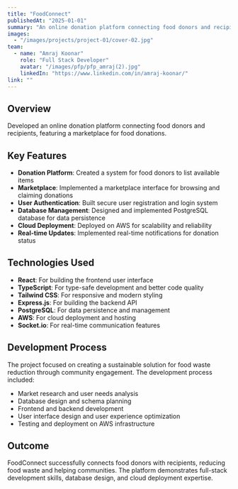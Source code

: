 ```yaml
---
title: "FoodConnect"
publishedAt: "2025-01-01"
summary: "An online donation platform connecting food donors and recipients, featuring a marketplace."
images:
  - "/images/projects/project-01/cover-02.jpg"
team:
  - name: "Amraj Koonar"
    role: "Full Stack Developer"
    avatar: "/images/pfp/pfp_amraj(2).jpg"
    linkedIn: "https://www.linkedin.com/in/amraj-koonar/"
link: ""
---
```


## Overview

Developed an online donation platform connecting food donors and recipients, featuring a marketplace for food donations.

## Key Features

- **Donation Platform**: Created a system for food donors to list available items
- **Marketplace**: Implemented a marketplace interface for browsing and claiming donations
- **User Authentication**: Built secure user registration and login system
- **Database Management**: Designed and implemented PostgreSQL database for data persistence
- **Cloud Deployment**: Deployed on AWS for scalability and reliability
- **Real-time Updates**: Implemented real-time notifications for donation status

## Technologies Used

- **React**: For building the frontend user interface
- **TypeScript**: For type-safe development and better code quality
- **Tailwind CSS**: For responsive and modern styling
- **Express.js**: For building the backend API
- **PostgreSQL**: For data persistence and management
- **AWS**: For cloud deployment and hosting
- **Socket.io**: For real-time communication features

## Development Process

The project focused on creating a sustainable solution for food waste reduction through community engagement. The development process included:

- Market research and user needs analysis
- Database design and schema planning
- Frontend and backend development
- User interface design and user experience optimization
- Testing and deployment on AWS infrastructure

## Outcome

FoodConnect successfully connects food donors with recipients, reducing food waste and helping communities. The platform demonstrates full-stack development skills, database design, and cloud deployment expertise. 